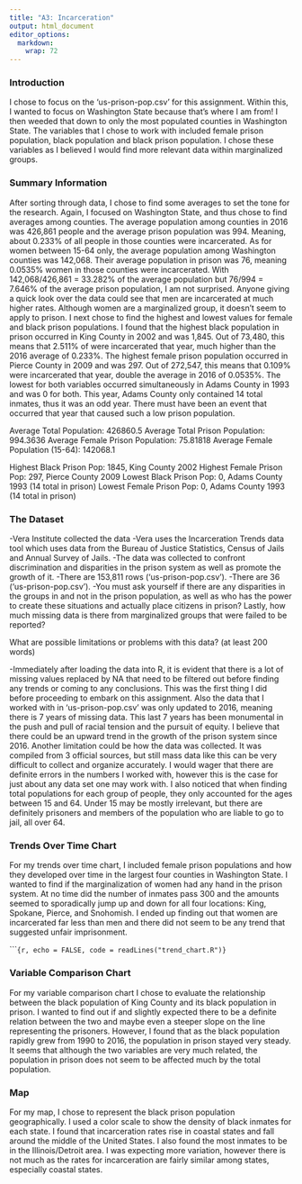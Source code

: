 ---
title: "A3: Incarceration"
output: html_document
editor_options: 
  markdown: 
    wrap: 72
---

### Introduction

I chose to focus on the 'us-prison-pop.csv' for this assignment. Within
this, I wanted to focus on Washington State because that's where I am
from! I then weeded that down to only the most populated counties in
Washington State. The variables that I chose to work with included
female prison population, black population and black prison population.
I chose these variables as I believed I would find more relevant data
within marginalized groups.

### Summary Information

After sorting through data, I chose to find some averages to set the
tone for the research. Again, I focused on Washington State, and thus
chose to find averages among counties. The average population among
counties in 2016 was 426,861 people and the average prison population
was 994. Meaning, about 0.233% of all people in those counties were
incarcerated. As for women between 15-64 only, the average population
among Washington counties was 142,068. Their average population in
prison was 76, meaning 0.0535% women in those counties were
incarcerated. With 142,068/426,861 = 33.282% of the average population
but 76/994 = 7.646% of the average prison population, I am not
surprised. Anyone giving a quick look over the data could see that men
are incarcerated at much higher rates. Although women are a marginalized
group, it doesn't seem to apply to prison. I next chose to find the
highest and lowest values for female and black prison populations. I
found that the highest black population in prison occurred in King
County in 2002 and was 1,845. Out of 73,480, this means that 2.511% of
were incarcerated that year, much higher than the 2016 average of
0.233%. The highest female prison population occurred in Pierce County
in 2009 and was 297. Out of 272,547, this means that 0.109% were
incarcerated that year, double the average in 2016 of 0.0535%. The
lowest for both variables occurred simultaneously in Adams County in
1993 and was 0 for both. This year, Adams County only contained 14 total
inmates, thus it was an odd year. There must have been an event that
occurred that year that caused such a low prison population.

Average Total Population: 426860.5 Average Total Prison Population:
994.3636 Average Female Prison Population: 75.81818 Average Female
Population (15-64): 142068.1

Highest Black Prison Pop: 1845, King County 2002 Highest Female Prison
Pop: 297, Pierce County 2009 Lowest Black Prison Pop: 0, Adams County
1993 (14 total in prison) Lowest Female Prison Pop: 0, Adams County 1993
(14 total in prison)

### The Dataset

-Vera Institute collected the data -Vera uses the Incarceration Trends
data tool which uses data from the Bureau of Justice Statistics, Census
of Jails and Annual Survey of Jails. -The data was collected to confront
discrimination and disparities in the prison system as well as promote
the growth of it. -There are 153,811 rows ('us-prison-pop.csv'). -There
are 36 ('us-prison-pop.csv'). -You must ask yourself if there are any
disparities in the groups in and not in the prison population, as well
as who has the power to create these situations and actually place
citizens in prison? Lastly, how much missing data is there from
marginalized groups that were failed to be reported?

What are possible limitations or problems with this data? (at least 200
words)

-Immediately after loading the data into R, it is evident that there is
a lot of missing values replaced by NA that need to be filtered out
before finding any trends or coming to any conclusions. This was the
first thing I did before proceeding to embark on this assignment. Also
the data that I worked with in 'us-prison-pop.csv' was only updated to
2016, meaning there is 7 years of missing data. This last 7 years has
been monumental in the push and pull of racial tension and the pursuit
of equity. I believe that there could be an upward trend in the growth
of the prison system since 2016. Another limitation could be how the
data was collected. It was compiled from 3 official sources, but still
mass data like this can be very difficult to collect and organize
accurately. I would wager that there are definite errors in the numbers
I worked with, however this is the case for just about any data set one
may work with. I also noticed that when finding total populations for
each group of people, they only accounted for the ages between 15 and
64. Under 15 may be mostly irrelevant, but there are definitely
prisoners and members of the population who are liable to go to jail,
all over 64.

### Trends Over Time Chart

For my trends over time chart, I included female prison populations and
how they developed over time in the largest four counties in Washington
State. I wanted to find if the marginalization of women had any hand in
the prison system. At no time did the number of inmates pass 300 and the
amounts seemed to sporadically jump up and down for all four locations:
King, Spokane, Pierce, and Snohomish. I ended up finding out that women
are incarcerated far less than men and there did not seem to be any
trend that suggested unfair imprisonment.

\`\`\``{r, echo = FALSE, code = readLines("trend_chart.R")}`

### Variable Comparison Chart

For my variable comparison chart I chose to evaluate the relationship between the black population of King County and its black population in prison. I wanted to find out if and slightly expected there to be a definite relation between the two and maybe even a steeper slope on the line representing the prisoners. However, I found that as the black population rapidly grew from 1990 to 2016, the population in prison stayed very steady. It seems that although the two variables are very much related, the population in prison does not seem to be affected much by the total population.

### Map

For my map, I chose to represent the black prison population geographically. I used a color scale to show the density of black inmates for each state. I found that incarceration rates rise in coastal states and fall around the middle of the United States. I also found the most inmates to be in the Illinois/Detroit area. I was expecting more variation, however there is not much as the rates for incarceration are fairly similar among states, especially coastal states.

